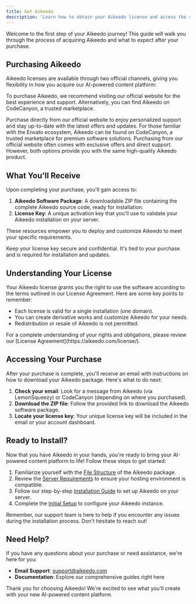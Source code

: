 ```yaml
---
title: Get Aikeedo
description: 'Learn how to obtain your Aikeedo license and access the source code to start building your AI-powered content platform.'
---
```


<Note>
  Welcome to the first step of your Aikeedo journey! This guide will walk you through the process of acquiring Aikeedo and what to expect after your purchase.
</Note>

## Purchasing Aikeedo

Aikeedo licenses are available through two official channels, giving you flexibility in how you acquire our AI-powered content platform:

To purchase Aikeedo, we recommend visiting our official website for the best experience and support. Alternatively, you can find Aikeedo on CodeCanyon, a trusted marketplace.

<Card title="Buy from Aikeedo.com" icon="globe" href="https://aikeedo.com?utm_source=docs">
  Purchase directly from our official website to enjoy personalized support and stay up-to-date with the latest offers and updates.
</Card>

<Card title="Buy from CodeCanyon" icon="shop" href="https://codecanyon.net/item/aikeedo-ai-powered-content-platform-saas-ready/48578733">
  For those familiar with the Envato ecosystem, Aikeedo can be found on CodeCanyon, a trusted marketplace for premium software solutions.
</Card>

<Tip>
  Purchasing from our official website often comes with exclusive offers and direct support. However, both options provide you with the same high-quality Aikeedo product.
</Tip>

## What You'll Receive

Upon completing your purchase, you'll gain access to:

1. **Aikeedo Software Package**: A downloadable ZIP file containing the complete Aikeedo source code, ready for installation.
2. **License Key**: A unique activation key that you'll use to validate your Aikeedo installation on your server.

These resources empower you to deploy and customize Aikeedo to meet your specific requirements.

<Warning>
  Keep your license key secure and confidential. It's tied to your purchase and is required for installation and updates.
</Warning>

## Understanding Your License

Your Aikeedo license grants you the right to use the software according to the terms outlined in our License Agreement. Here are some key points to remember:

- Each license is valid for a single installation (one domain).
- You can create derivative works and customize Aikeedo for your needs.
- Redistribution or resale of Aikeedo is not permitted.

<Info>
  For a complete understanding of your rights and obligations, please review our [License Agreement](https://aikeedo.com/license/).
</Info>

## Accessing Your Purchase

After your purchase is complete, you'll receive an email with instructions on how to download your Aikeedo package. Here's what to do next:

1. **Check your email**: Look for a message from Aikeedo (via LemonSqueezy) or CodeCanyon (depending on where you purchased).
2. **Download the ZIP file**: Follow the provided link to download the Aikeedo software package.
3. **Locate your license key**: Your unique license key will be included in the email or your account dashboard.

## Ready to Install?

Now that you have Aikeedo in your hands, you're ready to bring your AI-powered content platform to life! Follow these steps to get started:

1. Familiarize yourself with the [File Structure](/get-started/file-structure) of the Aikeedo package.
2. Review the [Server Requirements](/get-started/server-requirements) to ensure your hosting environment is compatible.
3. Follow our step-by-step [Installation Guide](/get-started/installation) to set up Aikeedo on your server.
4. Complete the [Initial Setup](/get-started/initial-setup) to configure your Aikeedo instance.

<Note>
  Remember, our support team is here to help if you encounter any issues during the installation process. Don't hesitate to reach out!
</Note>

## Need Help?

If you have any questions about your purchase or need assistance, we're here for you:

- **Email Support**: [support@aikeedo.com](mailto:support@aikeedo.com)
- **Documentation**: Explore our comprehensive guides right here

Thank you for choosing Aikeedo! We're excited to see what you'll create with your new AI-powered content platform.

